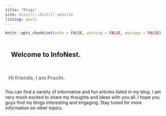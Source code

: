 ```yaml
---
title: "Blogs"
site: distill::distill_website
listing: posts
---
```


```r
knitr::opts_chunk$set(echo = FALSE, warning = FALSE, message = FALSE)

```

<style>
body {
  background-color: off white;
}

h2 {
  padding: 18px;
}

h3 {
  color: grey;
  padding: 10px;
}
</style>

## Welcome to InfoNest.

### Hi friends, I am Prachi. 
You can find a variety of informative and fun articles listed in my blog. I am very much excited to share my thoughts and ideas with you all. I hope you guys find my blogs interesting and engaging. Stay tuned for more information on other topics.

